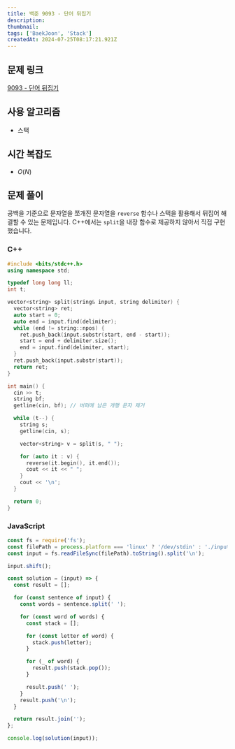 ```yaml
---
title: 백준 9093 - 단어 뒤집기
description:
thumbnail:
tags: ['BaekJoon', 'Stack']
createdAt: 2024-07-25T08:17:21.921Z
---
```


## 문제 링크

[9093 - 단어 뒤집기](https://www.acmicpc.net/problem/9093)

## 사용 알고리즘

- 스택

## 시간 복잡도

- $O(N)$

## 문제 풀이

공백을 기준으로 문자열을 쪼개진 문자열을 `reverse` 함수나 스택을 활용해서 뒤집어 해결할 수 있는 문제입니다.
C++에서는 `split`을 내장 함수로 제공하지 않아서 직접 구현했습니다.

### C++

```cpp title="C++ - reverse 활용" hl:{22-23}
#include <bits/stdc++.h>
using namespace std;

typedef long long ll;
int t;

vector<string> split(string& input, string delimiter) {
  vector<string> ret;
  auto start = 0;
  auto end = input.find(delimiter);
  while (end != string::npos) {
    ret.push_back(input.substr(start, end - start));
    start = end + delimiter.size();
    end = input.find(delimiter, start);
  }
  ret.push_back(input.substr(start));
  return ret;
}

int main() {
  cin >> t;
  string bf;
  getline(cin, bf); // 버퍼에 남은 개행 문자 제거

  while (t--) {
    string s;
    getline(cin, s);

    vector<string> v = split(s, " ");

    for (auto it : v) {
      reverse(it.begin(), it.end());
      cout << it << " ";
    }
    cout << '\n';
  }

  return 0;
}
```

### JavaScript

```js title="JavaScript - 스택 활용"
const fs = require('fs');
const filePath = process.platform === 'linux' ? '/dev/stdin' : './input.txt';
const input = fs.readFileSync(filePath).toString().split('\n');

input.shift();

const solution = (input) => {
  const result = [];

  for (const sentence of input) {
    const words = sentence.split(' ');

    for (const word of words) {
      const stack = [];

      for (const letter of word) {
        stack.push(letter);
      }

      for (_ of word) {
        result.push(stack.pop());
      }

      result.push(' ');
    }
    result.push('\n');
  }

  return result.join('');
};

console.log(solution(input));
```
